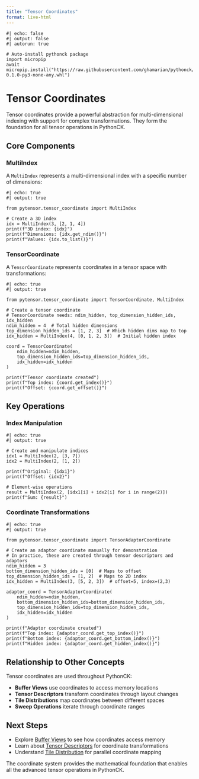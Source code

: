 ```yaml
---
title: "Tensor Coordinates"
format: live-html
---
```


```pyodide
#| echo: false
#| output: false
#| autorun: true

# Auto-install pythonck package
import micropip
await micropip.install("https://raw.githubusercontent.com/ghamarian/pythonck/master/documentation/pythonck-0.1.0-py3-none-any.whl")
```

# Tensor Coordinates

Tensor coordinates provide a powerful abstraction for multi-dimensional indexing with support for complex transformations. They form the foundation for all tensor operations in PythonCK.

## Core Components

### MultiIndex
A `MultiIndex` represents a multi-dimensional index with a specific number of dimensions:

```pyodide
#| echo: true
#| output: true

from pytensor.tensor_coordinate import MultiIndex

# Create a 3D index
idx = MultiIndex(3, [2, 1, 4])
print(f"3D index: {idx}")
print(f"Dimensions: {idx.get_ndim()}")
print(f"Values: {idx.to_list()}")
```

### TensorCoordinate
A `TensorCoordinate` represents coordinates in a tensor space with transformations:

```pyodide
#| echo: true
#| output: true

from pytensor.tensor_coordinate import TensorCoordinate, MultiIndex

# Create a tensor coordinate
# TensorCoordinate needs: ndim_hidden, top_dimension_hidden_ids, idx_hidden
ndim_hidden = 4  # Total hidden dimensions
top_dimension_hidden_ids = [1, 2, 3]  # Which hidden dims map to top
idx_hidden = MultiIndex(4, [0, 1, 2, 3])  # Initial hidden index

coord = TensorCoordinate(
    ndim_hidden=ndim_hidden,
    top_dimension_hidden_ids=top_dimension_hidden_ids,
    idx_hidden=idx_hidden
)

print(f"Tensor coordinate created")
print(f"Top index: {coord.get_index()}")
print(f"Offset: {coord.get_offset()}")
```

## Key Operations

### Index Manipulation

```pyodide
#| echo: true
#| output: true

# Create and manipulate indices
idx1 = MultiIndex(2, [3, 7])
idx2 = MultiIndex(2, [1, 2])

print(f"Original: {idx1}")
print(f"Offset: {idx2}")

# Element-wise operations
result = MultiIndex(2, [idx1[i] + idx2[i] for i in range(2)])
print(f"Sum: {result}")
```

### Coordinate Transformations

```pyodide
#| echo: true
#| output: true

from pytensor.tensor_coordinate import TensorAdaptorCoordinate

# Create an adaptor coordinate manually for demonstration
# In practice, these are created through tensor descriptors and adaptors
ndim_hidden = 3
bottom_dimension_hidden_ids = [0]  # Maps to offset
top_dimension_hidden_ids = [1, 2]  # Maps to 2D index
idx_hidden = MultiIndex(3, [5, 2, 3])  # offset=5, index=(2,3)

adaptor_coord = TensorAdaptorCoordinate(
    ndim_hidden=ndim_hidden,
    bottom_dimension_hidden_ids=bottom_dimension_hidden_ids,
    top_dimension_hidden_ids=top_dimension_hidden_ids,
    idx_hidden=idx_hidden
)

print(f"Adaptor coordinate created")
print(f"Top index: {adaptor_coord.get_top_index()}")
print(f"Bottom index: {adaptor_coord.get_bottom_index()}")
print(f"Hidden index: {adaptor_coord.get_hidden_index()}")
```

## Relationship to Other Concepts

Tensor coordinates are used throughout PythonCK:

- **Buffer Views** use coordinates to access memory locations
- **Tensor Descriptors** transform coordinates through layout changes  
- **Tile Distributions** map coordinates between different spaces
- **Sweep Operations** iterate through coordinate ranges

## Next Steps

- Explore [Buffer Views](buffer-view.qmd) to see how coordinates access memory
- Learn about [Tensor Descriptors](tensor-descriptor.qmd) for coordinate transformations
- Understand [Tile Distribution](tile-distribution.qmd) for parallel coordinate mapping

The coordinate system provides the mathematical foundation that enables all the advanced tensor operations in PythonCK. 